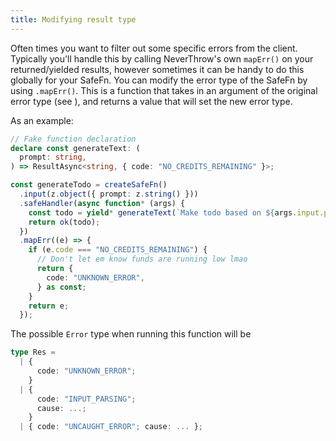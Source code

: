 ```yaml
---
title: Modifying result type
---
```


Often times you want to filter out some specific errors from the client. Typically you'll handle this by calling NeverThrow's own `mapErr()` on your returned/yielded results, however sometimes it can be handy to do this globally for your SafeFn.
You can modify the error type of the SafeFn by using `.mapErr()`. This is a function that takes in an argument of the original error type (see ), and returns a value that will set the new error type.

As an example:

```ts
// Fake function declaration
declare const generateText: (
  prompt: string,
) => ResultAsync<string, { code: "NO_CREDITS_REMAINING" }>;

const generateTodo = createSafeFn()
  .input(z.object({ prompt: z.string() }))
  .safeHandler(async function* (args) {
    const todo = yield* generateText(`Make todo based on ${args.input.prompt}`);
    return ok(todo);
  })
  .mapErr((e) => {
    if (e.code === "NO_CREDITS_REMAINING") {
      // Don't let em know funds are running low lmao
      return {
        code: "UNKNOWN_ERROR",
      } as const;
    }
    return e;
  });
```

The possible `Error` type when running this function will be

```ts
type Res =
  | {
      code: "UNKNOWN_ERROR";
    }
  | {
      code: "INPUT_PARSING";
      cause: ...;
    }
  | { code: "UNCAUGHT_ERROR"; cause: ... };
```
